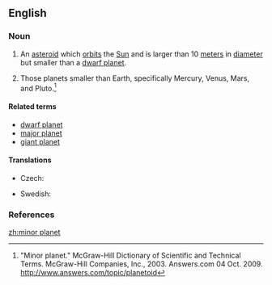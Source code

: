 ==English==

===Noun===
{{wikipedia}}
{{en-noun|sg=[[minor]] [[planet]]}}

# {{planet}} An [[asteroid]] which [[orbit]]s the [[Sun]] and is larger than 10 [[meter]]s in [[diameter]] but smaller than a [[dwarf planet]].
# {{planet}} Those planets smaller than Earth, specifically Mercury, Venus, Mars, and Pluto.<ref>"Minor planet." McGraw-Hill Dictionary of Scientific and Technical Terms. McGraw-Hill Companies, Inc., 2003. Answers.com 04 Oct. 2009. http://www.answers.com/topic/planetoid</ref>

====Related terms====
* [[dwarf planet]]
* [[major planet]]
* [[giant planet]]

====Translations====
{{trans-top|celestial body}}
* Czech: {{t-|cs|planetka|f}}
{{trans-mid}}
* Swedish: {{t-|sv|småplanet|c}}
{{trans-bottom}}

===References===
<references/>

[[zh:minor planet]]